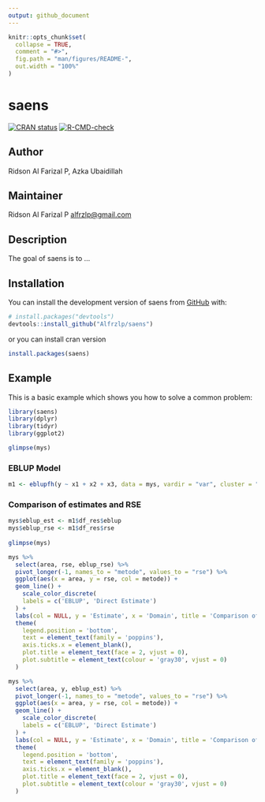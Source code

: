 ```yaml
---
output: github_document
---
```


```r
knitr::opts_chunk$set(
  collapse = TRUE,
  comment = "#>",
  fig.path = "man/figures/README-",
  out.width = "100%"
)
```

# saens

<!-- badges: start -->

[![CRAN status](https://www.r-pkg.org/badges/version/saens)](https://CRAN.R-project.org/package=saens) [![R-CMD-check](https://github.com/Alfrzlp/saens/actions/workflows/R-CMD-check.yaml/badge.svg)](https://github.com/Alfrzlp/saens/actions/workflows/R-CMD-check.yaml)

<!-- badges: end -->

## Author

Ridson Al Farizal P, Azka Ubaidillah

## Maintainer

Ridson Al Farizal P [alfrzlp\@gmail.com](mailto:alfrzlp@gmail.com){.email}

## Description

The goal of saens is to ...

## Installation

You can install the development version of saens from [GitHub](https://github.com/) with:

```r
# install.packages("devtools")
devtools::install_github("Alfrzlp/saens")
```

or you can install cran version

```r
install.packages(saens)
```

## Example

This is a basic example which shows you how to solve a common problem:

```r
library(saens)
library(dplyr)
library(tidyr)
library(ggplot2)
```

```r
glimpse(mys)
```

### EBLUP Model

```r
m1 <- eblupfh(y ~ x1 + x2 + x3, data = mys, vardir = "var", cluster = "clust")
```

### Comparison of estimates and RSE

```r
mys$eblup_est <- m1$df_res$eblup
mys$eblup_rse <- m1$df_res$rse
  
glimpse(mys)
```

```r
mys %>% 
  select(area, rse, eblup_rse) %>% 
  pivot_longer(-1, names_to = "metode", values_to = "rse") %>%
  ggplot(aes(x = area, y = rse, col = metode)) +
  geom_line() +
    scale_color_discrete(
    labels = c('EBLUP', 'Direct Estimate')
  ) +
  labs(col = NULL, y = 'Estimate', x = 'Domain', title = 'Comparison of RSE') +
  theme(
    legend.position = 'bottom',
    text = element_text(family = 'poppins'),
    axis.ticks.x = element_blank(),
    plot.title = element_text(face = 2, vjust = 0),
    plot.subtitle = element_text(colour = 'gray30', vjust = 0)
  )
```

```r
mys %>% 
  select(area, y, eblup_est) %>% 
  pivot_longer(-1, names_to = "metode", values_to = "rse") %>%
  ggplot(aes(x = area, y = rse, col = metode)) +
  geom_line() +
    scale_color_discrete(
    labels = c('EBLUP', 'Direct Estimate')
  ) +
  labs(col = NULL, y = 'Estimate', x = 'Domain', title = 'Comparison of Estimates') +
  theme(
    legend.position = 'bottom',
    text = element_text(family = 'poppins'),
    axis.ticks.x = element_blank(),
    plot.title = element_text(face = 2, vjust = 0),
    plot.subtitle = element_text(colour = 'gray30', vjust = 0)
  )
```
